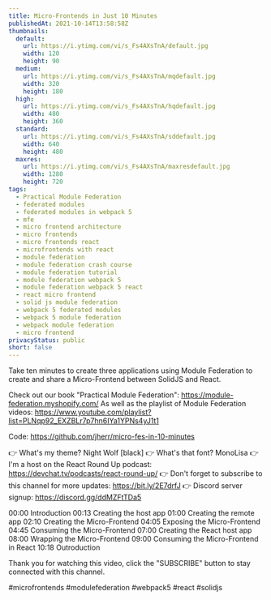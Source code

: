 ```yaml
---
title: Micro-Frontends in Just 10 Minutes
publishedAt: 2021-10-14T13:58:58Z
thumbnails:
  default:
    url: https://i.ytimg.com/vi/s_Fs4AXsTnA/default.jpg
    width: 120
    height: 90
  medium:
    url: https://i.ytimg.com/vi/s_Fs4AXsTnA/mqdefault.jpg
    width: 320
    height: 180
  high:
    url: https://i.ytimg.com/vi/s_Fs4AXsTnA/hqdefault.jpg
    width: 480
    height: 360
  standard:
    url: https://i.ytimg.com/vi/s_Fs4AXsTnA/sddefault.jpg
    width: 640
    height: 480
  maxres:
    url: https://i.ytimg.com/vi/s_Fs4AXsTnA/maxresdefault.jpg
    width: 1280
    height: 720
tags:
  - Practical Module Federation
  - federated modules
  - federated modules in webpack 5
  - mfe
  - micro frontend architecture
  - micro frontends
  - micro frontends react
  - microfrontends with react
  - module federation
  - module federation crash course
  - module federation tutorial
  - module federation webpack 5
  - module federation webpack 5 react
  - react micro frontend
  - solid js module federation
  - webpack 5 federated modules
  - webpack 5 module federation
  - webpack module federation
  - micro frontend
privacyStatus: public
short: false
---
```

  
  Take ten minutes to create three applications using Module Federation to create and share a Micro-Frontend between SolidJS and React.

Check out our book "Practical Module Federation": https://module-federation.myshopify.com/
As well as the playlist of Module Federation videos: https://www.youtube.com/playlist?list=PLNqp92_EXZBLr7p7hn6IYa1YPNs4yJ1t1

Code: https://github.com/jherr/micro-fes-in-10-minutes

👉 What's my theme? Night Wolf [black]
👉 What's that font? MonoLisa
👉 I'm a host on the React Round Up podcast: https://devchat.tv/podcasts/react-round-up/
👉 Don't forget to subscribe to this channel for more updates: https://bit.ly/2E7drfJ
👉 Discord server signup: https://discord.gg/ddMZFtTDa5

00:00 Introduction
00:13 Creating the host app
01:00 Creating the remote app
02:10 Creating the Micro-Frontend
04:05 Exposing the Micro-Frontend
04:45 Consuming the Micro-Frontend
07:00 Creating the React host app
08:00 Wrapping the Micro-Frontend
09:00 Consuming the Micro-Frontend in React
10:18 Outroduction

Thank you for watching this video, click the "SUBSCRIBE" button to stay connected with this channel. 

#microfrontends #modulefederation #webpack5 #react #solidjs
  